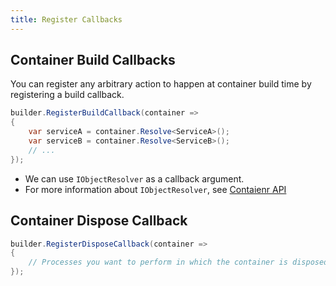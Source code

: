 ```yaml
---
title: Register Callbacks
---
```


## Container Build Callbacks

You can register any arbitrary action to happen at container build time by registering a build callback.

```cs
builder.RegisterBuildCallback(container =>
{
    var serviceA = container.Resolve<ServiceA>();
    var serviceB = container.Resolve<ServiceB>();
    // ...
});
```

- We can use `IObjectResolver` as a callback argument.
- For more information about `IObjectResolver`, see [Contaienr API](../resolving/container-api)


## Container Dispose Callback

```cs
builder.RegisterDisposeCallback(container =>
{
    // Processes you want to perform in which the container is disposed.
});
```

